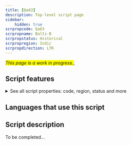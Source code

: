 ```yaml
---
title: [Qa63]
description: Top-level script page
sidebar:
    hidden: true
scrpropcode: Qa63
scrpropname: Balti-B
scrpropstatus: Historical
scrpropregion: Indic
scrpropdirection: LTR
---
```


<span style='background-color:yellow'>_This page is a work in progress._</span>;


## Script features

<details>
<summary> See all script properties: code, region, status and more</summary>
<ScriptInfo />
</details>

## Languages that use this script

<WsList script='Qa63' wsMax='5' />

## Script description

To be completed...

